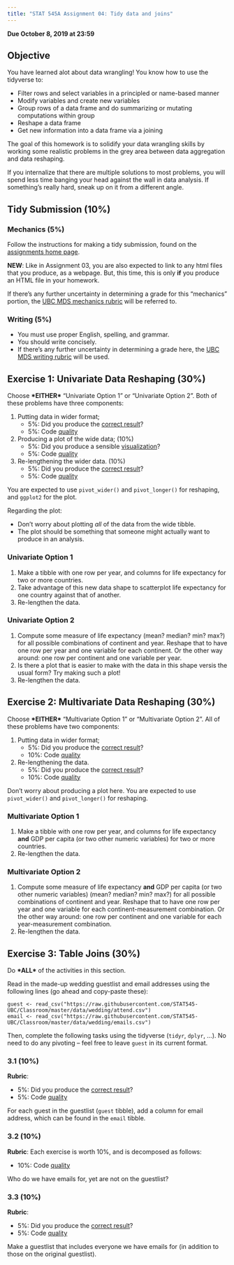 ```yaml
---
title: "STAT 545A Assignment 04: Tidy data and joins"
---
```


__Due October 8, 2019 at 23:59__

## Objective

You have learned alot about data wrangling! You know how to use the tidyverse to:

* Filter rows and select variables in a principled or name-based manner
* Modify variables and create new variables
* Group rows of a data frame and do summarizing or mutating computations within group
* Reshape a data frame
* Get new information into a data frame via a joining

The goal of this homework is to solidify your data wrangling skills by working some realistic problems in the grey area between data aggregation and data reshaping.

If you internalize that there are multiple solutions to most problems, you will spend less time banging your head against the wall in data analysis. If something's really hard, sneak up on it from a different angle.

## Tidy Submission (10%)

### Mechanics (5%)

Follow the instructions for making a tidy submission, found on the [assignments home page](https://stat545.stat.ubc.ca/evaluation/assignments).

**NEW**: Like in Assignment 03, you are also expected to link to any html files that you produce, as a webpage. But, this time, this is only __if__ you produce an HTML file in your homework.

If there's any further uncertainty in determining a grade for this "mechanics" portion, the [UBC MDS mechanics rubric](https://github.com/UBC-MDS/public/blob/master/rubric/rubric_mech.md) will be referred to.

### Writing (5%)

- You must use proper English, spelling, and grammar.
- You should write concisely. 
- If there's any further uncertainty in determining a grade here, the [UBC MDS writing rubric](https://github.com/UBC-MDS/public/blob/master/rubric/rubric_writing.md) will be used.

## Exercise 1: Univariate Data Reshaping (30%)

Choose __\*EITHER\*__ "Univariate Option 1" or "Univariate Option 2". Both of these problems have three components:

1. Putting data in wider format;
	- 5%: Did you produce the [correct result](https://github.com/UBC-MDS/public/blob/master/rubric/rubric_accuracy.md)?
	- 5%: Code [quality](https://github.com/UBC-MDS/public/blob/master/rubric/rubric_quality.md)
2. Producing a plot of the wide data; (10%)
	- 5%: Did you produce a sensible [visualization](https://github.com/UBC-MDS/public/blob/master/rubric/rubric_viz.md)?
	- 5%: Code [quality](https://github.com/UBC-MDS/public/blob/master/rubric/rubric_quality.md)
3. Re-lengthening the wider data. (10%)
	- 5%: Did you produce the [correct result](https://github.com/UBC-MDS/public/blob/master/rubric/rubric_accuracy.md)?
	- 5%: Code [quality](https://github.com/UBC-MDS/public/blob/master/rubric/rubric_quality.md)

You are expected to use `pivot_wider()` and `pivot_longer()` for reshaping, and `ggplot2` for the plot.

Regarding the plot: 

- Don't worry about plotting _all_ of the data from the wide tibble. 
- The plot should be something that someone might actually want to produce in an analysis.

### Univariate Option 1

1. Make a tibble with one row per year, and columns for life expectancy for two or more countries. 
2. Take advantage of this new data shape to scatterplot life expectancy for one country against that of another.
3. Re-lengthen the data.

### Univariate Option 2

1. Compute some measure of life expectancy (mean? median? min? max?) for all possible combinations of continent and year. Reshape that to have one row per year and one variable for each continent. Or the other way around: one row per continent and one variable per year.
2. Is there a plot that is easier to make with the data in this shape versis the usual form? Try making such a plot!
3. Re-lengthen the data.


## Exercise 2: Multivariate Data Reshaping (30%)

Choose __\*EITHER\*__ "Multivariate Option 1" or "Multivariate Option 2". All of these problems have two components:

1. Putting data in wider format;
	- 5%: Did you produce the [correct result](https://github.com/UBC-MDS/public/blob/master/rubric/rubric_accuracy.md)?
	- 10%: Code [quality](https://github.com/UBC-MDS/public/blob/master/rubric/rubric_quality.md)
2. Re-lengthening the data.
	- 5%: Did you produce the [correct result](https://github.com/UBC-MDS/public/blob/master/rubric/rubric_accuracy.md)?
	- 10%: Code [quality](https://github.com/UBC-MDS/public/blob/master/rubric/rubric_quality.md)

Don't worry about producing a plot here. You are expected to use `pivot_wider()` and `pivot_longer()` for reshaping.

### Multivariate Option 1

1. Make a tibble with one row per year, and columns for life expectancy **and** GDP per capita (or two other numeric variables) for two or more countries. 
2. Re-lengthen the data.

### Multivariate Option 2

1. Compute some measure of life expectancy **and** GDP per capita (or two other numeric variables) (mean? median? min? max?) for all possible combinations of continent and year. Reshape that to have one row per year and one variable for each continent-measurement combination. Or the other way around: one row per continent and one variable for each year-measurement combination.
2. Re-lengthen the data.


## Exercise 3: Table Joins (30%)

Do __\*ALL\*__ of the activities in this section.

Read in the made-up wedding guestlist and email addresses using the following lines (go ahead and copy-paste these):

```
guest <- read_csv("https://raw.githubusercontent.com/STAT545-UBC/Classroom/master/data/wedding/attend.csv")
email <- read_csv("https://raw.githubusercontent.com/STAT545-UBC/Classroom/master/data/wedding/emails.csv")
```

Then, complete the following tasks using the tidyverse (`tidyr`, `dplyr`, ...). No need to do any pivoting -- feel free to leave `guest` in its current format.

### 3.1 (10%)

__Rubric__:

- 5%: Did you produce the [correct result](https://github.com/UBC-MDS/public/blob/master/rubric/rubric_accuracy.md)?
- 5%: Code [quality](https://github.com/UBC-MDS/public/blob/master/rubric/rubric_quality.md)


For each guest in the guestlist (`guest` tibble), add a column for email address, which can be found in the `email` tibble.

### 3.2 (10%)

__Rubric__: Each exercise is worth 10%, and is decomposed as follows:

- 10%: Code [quality](https://github.com/UBC-MDS/public/blob/master/rubric/rubric_quality.md)


Who do we have emails for, yet are not on the guestlist?

### 3.3 (10%)

__Rubric__:

- 5%: Did you produce the [correct result](https://github.com/UBC-MDS/public/blob/master/rubric/rubric_accuracy.md)?
- 5%: Code [quality](https://github.com/UBC-MDS/public/blob/master/rubric/rubric_quality.md)


Make a guestlist that includes everyone we have emails for (in addition to those on the original guestlist).